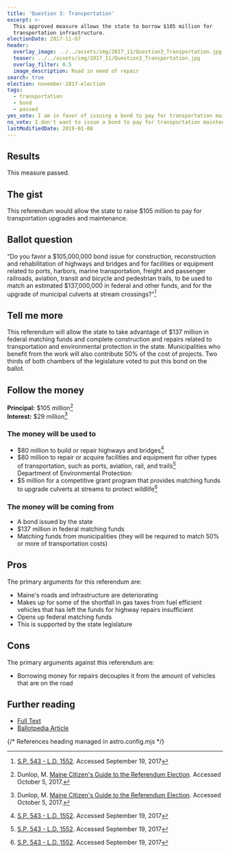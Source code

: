 ```yaml
---
title: 'Question 3: Transportation'
excerpt: >-
  This approved measure allows the state to borrow $105 million for
  transportation infrastructure.
electionDate: 2017-11-07
header:
  overlay_image: ../../assets/img/2017_11/Question3_Transportation.jpg
  teaser: ../../assets/img/2017_11/Question3_Transportation.jpg
  overlay_filter: 0.5
  image_description: Road in need of repair
search: true
election: november-2017-election
tags:
  - transportation
  - bond
  - passed
yes_vote: I am in favor of issuing a bond to pay for transportation maintenance.
no_vote: I don't want to issue a bond to pay for transportation maintenance.
lastModifiedDate: 2019-01-08
---
```


## Results

This measure passed.

## The gist

This referendum would allow the state to raise $105 million to pay for transportation upgrades and maintenance.

## Ballot question

“Do you favor a $105,000,000 bond issue for construction, reconstruction and rehabilitation of highways and bridges and for facilities or equipment related to ports, harbors, marine transportation, freight and passenger railroads, aviation, transit and bicycle and pedestrian trails, to be used to match an estimated $137,000,000 in federal and other funds, and for the upgrade of municipal culverts at stream crossings?”[^2]

<YesNoTable yesContent={frontmatter.yes_vote} noContent={frontmatter.no_vote} />

## Tell me more

This referendum will allow the state to take advantage of $137 million in federal matching funds and complete construction and repairs related to transportation and environmental protection in the state. Municipalities who benefit from the work will also contribute 50% of the cost of projects. Two thirds of both chambers of the legislature voted to put this bond on the ballot.

## Follow the money

**Principal:** $105 million[^3]
<br />**Interest:** $29 million[^3]

### The money will be used to

- $80 million to build or repair highways and bridges[^2]
- $80 million to repair or acquire facilities and equipment for other types of transportation, such as ports, aviation, rail, and trails[^2]
  <br />Department of Environmental Protection:
- $5 million for a competitive grant program that provides matching funds to upgrade culverts at streams to protect wildlife[^2]

### The money will be coming from

- A bond issued by the state
- $137 million in federal matching funds
- Matching funds from municipalities (they will be required to match 50% or more of transportation costs)

## Pros

The primary arguments for this referendum are:

- Maine's roads and infrastructure are deteriorating
- Makes up for some of the shortfall in gas taxes from fuel efficient vehicles that has left the funds for highway repairs insufficient
- Opens up federal matching funds
- This is supported by the state legislature

## Cons

The primary arguments against this referendum are:

- Borrowing money for repairs decouples it from the amount of vehicles that are on the road

## Further reading

- [Full Text](http://www.mainelegislature.org/legis/bills/getPDF.asp?paper=SP0543&item=4&snum=128)
- [Ballotpedia Article](<https://ballotpedia.org/Maine_Question_3,_Transportation_Bond_Issue_(2017)>)

{/* References heading managed in astro.config.mjs */}
[^1]: Ballotpedia State Desk. [Maine Question 3, Transportation Bond Issue (2017)](https://ballotpedia.org/Maine_Question_3,_Transportation_Bond_Issue_(2017)). Ballotpedia.  Accessed September 19, 2017.
[^2]: [S.P. 543 - L.D. 1552](http://www.mainelegislature.org/legis/bills/getPDF.asp?paper=SP0543&item=4&snum=128). Accessed September 19, 2017
[^3]: Dunlop, M. [Maine Citizen's Guide to the Referendum Election](http://www.maine.gov/sos/cec/elec/upcoming/citizensguide2017.pdf). Accessed October 5, 2017.
